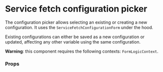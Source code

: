 

<Meta of={ServiceFetchConfigurationPickerStories} />

# Service fetch configuration picker

The configuration picker allows selecting an existing or creating a new configuration. It uses the
`ServiceFetchConfigurationForm` under the hood.

Existing configurations can either be saved as a new configuration or updated, affecting any other
variable using the same configuration.

**Warning**: this component requires the following contexts: `FormLogicContext`.

<Canvas>
  <Story of={ServiceFetchConfigurationPickerStories.Blank} />
</Canvas>

### Props

<ArgsTable of={ServiceFetchConfigurationPicker} />
